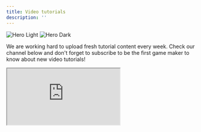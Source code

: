 ```yaml
---
title: Video tutorials
description: ''
---
```


<img
  className="block dark:hidden"
  src="/images/video-tutorials.png"
  alt="Hero Light"
/>
<img
  className="hidden dark:block"
  src="/images/video-tutorials.png"
  alt="Hero Dark"
/>

We are working hard to upload fresh tutorial content every week.
Check our channel below and don't forget to subscribe to be the first game maker to know about new video tutorials!

<iframe src="https://www.youtube.com/embed/V2E5xpNKoz4"> </iframe>
